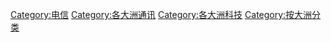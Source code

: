 [[Category:电信|Category:电信]]
[[Category:各大洲通讯|Category:各大洲通讯]]
[[Category:各大洲科技|Category:各大洲科技]]
[[Category:按大洲分类|Category:按大洲分类]]
